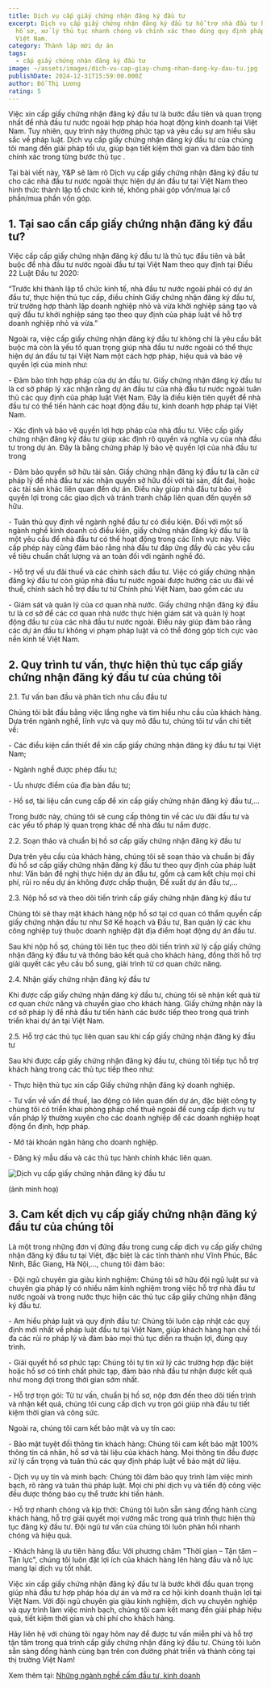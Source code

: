 ```yaml
---
title: Dịch vụ cấp giấy chứng nhận đăng ký đầu tư
excerpt: Dịch vụ cấp giấy chứng nhận đăng ký đầu tư hỗ trợ nhà đầu tư hoàn thiện
  hồ sơ, xử lý thủ tục nhanh chóng và chính xác theo đúng quy định pháp luật
  Việt Nam.
category: Thành lập mới dự án
tags:
  - cấp giấy chứng nhận đăng ký đầu tư
image: ~/assets/images/dich-vu-cap-giay-chung-nhan-dang-ky-dau-tu.jpg
publishDate: 2024-12-31T15:59:00.000Z
author: Đỗ Thị Lương
rating: 5
---
```

Việc xin cấp giấy chứng nhận đăng ký đầu tư là bước đầu tiên và quan trọng nhất để nhà đầu tư nước ngoài hợp pháp hóa hoạt động kinh doanh tại Việt Nam. Tuy nhiên, quy trình này thường phức tạp và yêu cầu sự am hiểu sâu sắc về pháp luật. Dịch vụ cấp giấy chứng nhận đăng ký đầu tư của chúng tôi mang đến giải pháp tối ưu, giúp bạn tiết kiệm thời gian và đảm bảo tính chính xác trong từng bước thủ tục .

Tại bài viết này, Y&P sẽ làm rõ Dịch vụ cấp giấy chứng nhận đăng ký đầu tư cho các nhà đầu tư nước ngoài thực hiện dự án đầu tư tại Việt Nam theo hình thức thành lập tổ chức kinh tế, không phải góp vốn/mua lại cổ phần/mua phần vốn góp.

## 1. Tại sao cần cấp giấy chứng nhận đăng ký đầu tư?

Việc cấp cấp giấy chứng nhận đăng ký đầu tư là thủ tục đầu tiên và bắt buộc để nhà đầu tư nước ngoài đầu tư tại  Việt Nam theo quy định tại Điều 22 Luật Đầu tư 2020:

“Trước khi thành lập tổ chức kinh tế, nhà đầu tư nước ngoài phải có dự án đầu tư, thực hiện thủ tục cấp, điều chỉnh Giấy chứng nhận đăng ký đầu tư, trừ trường hợp thành lập doanh nghiệp nhỏ và vừa khởi nghiệp sáng tạo và quỹ đầu tư khởi nghiệp sáng tạo theo quy định của pháp luật về hỗ trợ doanh nghiệp nhỏ và vừa.”

Ngoài ra, việc cấp giấy chứng nhận đăng ký đầu tư không chỉ là yêu cầu bắt buộc mà còn là yếu tố quan trọng giúp nhà đầu tư nước ngoài có thể thực hiện dự án đầu tư tại Việt Nam một cách hợp pháp, hiệu quả và bảo vệ quyền lợi của mình như:

\-	Đảm bảo tính hợp pháp của dự án đầu tư. Giấy chứng nhận đăng ký đầu tư là cơ sở pháp lý xác nhận rằng dự án đầu tư của nhà đầu tư nước ngoài tuân thủ các quy định của pháp luật Việt Nam. Đây là điều kiện tiên quyết để nhà đầu tư có thể tiến hành các hoạt động đầu tư, kinh doanh hợp pháp tại Việt Nam.

\-	Xác định và bảo vệ quyền lợi hợp pháp của nhà đầu tư. Việc cấp giấy chứng nhận đăng ký đầu tư giúp xác định rõ quyền và nghĩa vụ của nhà đầu tư trong dự án. Đây là bằng chứng pháp lý bảo vệ quyền lợi của nhà đầu tư trong 

\-	Đảm bảo quyền sở hữu tài sản. Giấy chứng nhận đăng ký đầu tư là căn cứ pháp lý để nhà đầu tư xác nhận quyền sở hữu đối với tài sản, đất đai, hoặc các tài sản khác liên quan đến dự án. Điều này giúp nhà đầu tư bảo vệ quyền lợi trong các giao dịch và tránh tranh chấp liên quan đến quyền sở hữu.

\-	Tuân thủ quy định về ngành nghề đầu tư có điều kiện. Đối với một số ngành nghề kinh doanh có điều kiện, giấy chứng nhận đăng ký đầu tư là một yêu cầu để nhà đầu tư có thể hoạt động trong các lĩnh vực này. Việc cấp phép này cũng đảm bảo rằng nhà đầu tư đáp ứng đầy đủ các yêu cầu về tiêu chuẩn chất lượng và an toàn đối với ngành nghề đó.

\-	Hỗ trợ về ưu đãi thuế và các chính sách đầu tư. Việc có giấy chứng nhận đăng ký đầu tư còn giúp nhà đầu tư nước ngoài được hưởng các ưu đãi về thuế, chính sách hỗ trợ đầu tư từ Chính phủ Việt Nam, bao gồm các ưu

\-	Giám sát và quản lý của cơ quan nhà nước. Giấy chứng nhận đăng ký đầu tư là cơ sở để các cơ quan nhà nước thực hiện giám sát và quản lý hoạt động đầu tư của các nhà đầu tư nước ngoài. Điều này giúp đảm bảo rằng các dự án đầu tư không vi phạm pháp luật và có thể đóng góp tích cực vào nền kinh tế Việt Nam.

## 2. Quy trình tư vấn, thực hiện thủ tục cấp giấy chứng nhận đăng ký đầu tư của chúng tôi

2.1. Tư vấn ban đầu và phân tích nhu cầu đầu tư

Chúng tôi bắt đầu bằng việc lắng nghe và tìm hiểu nhu cầu của khách hàng. Dựa trên ngành nghề, lĩnh vực và quy mô đầu tư, chúng tôi tư vấn chi tiết về:

\-	Các điều kiện cần thiết để xin cấp giấy chứng nhận đăng ký đầu tư tại Việt Nam;

\-	Ngành nghề được phép đầu tư;

\-	Ưu nhược điểm của địa bàn đầu tư;

\-	Hồ sơ, tài liệu cần cung cấp để xin cấp giấy chứng nhận đăng ký đầu tư,…

Trong bước này, chúng tôi sẽ cung cấp thông tin về các ưu đãi đầu tư và các yếu tố pháp lý quan trọng khác để nhà đầu tư nắm được.

2.2. Soạn thảo và chuẩn bị hồ sơ cấp giấy chứng nhận đăng ký đầu tư

Dựa trên yêu cầu của khách hàng, chúng tôi sẽ soạn thảo và chuẩn bị đầy đủ hồ sơ cấp giấy chứng nhận đăng ký đầu tư theo quy định của pháp luật như: Văn bản đề nghị thực hiện dự án đầu tư, gồm cả cam kết chịu mọi chi phí, rủi ro nếu dự án không được chấp thuận, Đề xuất dự án đầu tư,…

2.3. Nộp hồ sơ và theo dõi tiến trình cấp giấy chứng nhận đăng ký đầu tư

Chúng tôi sẽ thay mặt khách hàng nộp hồ sơ tại cơ quan có thẩm quyền cấp giấy chứng nhận đầu tư như Sở Kế hoạch và Đầu tư, Ban quản lý các khu công nghiệp tuỳ thuộc doanh nghiệp đặt địa điểm hoạt động dự án đầu tư. 

Sau khi nộp hồ sơ, chúng tôi liên tục theo dõi tiến trình xử lý cấp giấy chứng nhận đăng ký đầu tư và thông báo kết quả cho khách hàng, đồng thời hỗ trợ giải quyết các yêu cầu bổ sung, giải trình từ cơ quan chức năng.

2.4. Nhận giấy chứng nhận đăng ký đầu tư

Khi được cấp giấy chứng nhận đăng ký đầu tư, chúng tôi sẽ nhận kết quả từ cơ quan chức năng và chuyển giao cho khách hàng. Giấy chứng nhận này là cơ sở pháp lý để nhà đầu tư tiến hành các bước tiếp theo trong quá trình triển khai dự án tại Việt Nam.

2.5. Hỗ trợ các thủ tục liên quan sau khi cấp giấy chứng nhận đăng ký đầu tư

Sau khi được cấp giấy chứng nhận đăng ký đầu tư, chúng tôi tiếp tục hỗ trợ khách hàng trong các thủ tục tiếp theo như:

\-	Thực hiện thủ tục xin cấp Giấy chứng nhận đăng ký doanh nghiệp.

\-	Tư vấn về vấn đề thuế, lao động có liên quan đến dự án, đặc biệt công ty chúng tôi có triển khai phòng pháp chế thuê ngoài để cung cấp dịch vụ tư vấn pháp lý thường xuyên cho các doanh nghiệp để các doanh nghiệp hoạt động ổn định, hợp pháp.

\-	Mở tài khoản ngân hàng cho doanh nghiệp.

\-	Đăng ký mẫu dấu và các thủ tục hành chính khác liên quan.

![Dịch vụ cấp giấy chứng nhận đăng ký đầu tư](~/assets/images/dich-vu-cap-giay-chung-nhan-dang-ky-dau-tu..png "Dịch vụ cấp giấy chứng nhận đăng ký đầu tư")

(ảnh minh hoạ)

## 3. Cam kết dịch vụ cấp giấy chứng nhận đăng ký đầu tư của chúng tôi

Là một trong những đơn vị đứng đầu trong cung cấp dịch vụ cấp giấy chứng nhận đăng ký đầu tư tại Việt, đặc biệt là các tỉnh thành như Vĩnh Phúc, Bắc Ninh, Bắc Giang, Hà Nội,…, chung tôi đảm bảo:

\-	Đội ngũ chuyên gia giàu kinh nghiệm: Chúng tôi sở hữu đội ngũ luật sư và chuyên gia pháp lý có nhiều năm kinh nghiệm trong việc hỗ trợ nhà đầu tư nước ngoài và trong nước thực hiện các thủ tục cấp giấy chứng nhận đăng ký đầu tư.

\-	Am hiểu pháp luật và quy định đầu tư: Chúng tôi luôn cập nhật các quy định mới nhất về pháp luật đầu tư tại Việt Nam, giúp khách hàng hạn chế tối đa các rủi ro pháp lý và đảm bảo mọi thủ tục diễn ra thuận lợi, đúng quy trình.

\-	Giải quyết hồ sơ phức tạp: Chúng tôi tự tin xử lý các trường hợp đặc biệt hoặc hồ sơ có tính chất phức tạp, đảm bảo nhà đầu tư nhận được kết quả như mong đợi trong thời gian sớm nhất.

\-	Hỗ trợ trọn gói: Từ tư vấn, chuẩn bị hồ sơ, nộp đơn đến theo dõi tiến trình và nhận kết quả, chúng tôi cung cấp dịch vụ trọn gói giúp nhà đầu tư tiết kiệm thời gian và công sức.

Ngoài ra, chúng tôi cam kết bảo mật và uy tín cao:

\-	Bảo mật tuyệt đối thông tin khách hàng: Chúng tôi cam kết bảo mật 100% thông tin cá nhân, hồ sơ và tài liệu của khách hàng. Mọi thông tin đều được xử lý cẩn trọng và tuân thủ các quy định pháp luật về bảo mật dữ liệu.

\-	Dịch vụ uy tín và minh bạch: Chúng tôi đảm bảo quy trình làm việc minh bạch, rõ ràng và tuân thủ pháp luật. Mọi chi phí dịch vụ và tiến độ công việc đều được thông báo cụ thể trước khi tiến hành.

\-	Hỗ trợ nhanh chóng và kịp thời: Chúng tôi luôn sẵn sàng đồng hành cùng khách hàng, hỗ trợ giải quyết mọi vướng mắc trong quá trình thực hiện thủ tục đăng ký đầu tư. Đội ngũ tư vấn của chúng tôi luôn phản hồi nhanh chóng và hiệu quả.

\-	Khách hàng là ưu tiên hàng đầu: Với phương châm "Thời gian – Tận tâm – Tận lực", chúng tôi luôn đặt lợi ích của khách hàng lên hàng đầu và nỗ lực mang lại dịch vụ tốt nhất.

Việc xin cấp giấy chứng nhận đăng ký đầu tư là bước khởi đầu quan trọng giúp nhà đầu tư hợp pháp hóa dự án và mở ra cơ hội kinh doanh thuận lợi tại Việt Nam. Với đội ngũ chuyên gia giàu kinh nghiệm, dịch vụ chuyên nghiệp và quy trình làm việc minh bạch, chúng tôi cam kết mang đến giải pháp hiệu quả, tiết kiệm thời gian và chi phí cho khách hàng.

Hãy liên hệ với chúng tôi ngay hôm nay để được tư vấn miễn phí và hỗ trợ tận tâm trong quá trình cấp giấy chứng nhận đăng ký đầu tư. Chúng tôi luôn sẵn sàng đồng hành cùng bạn trên con đường phát triển và thành công tại thị trường Việt Nam!

Xem thêm tại: [Những ngành nghề cấm đầu tư, kinh doanh](https://yplawfirm.vn/dau-tu-nuoc-ngoai/nhung-nganh-nghe-cam-dau-tu-kinh-doanh-theo-luat-dau-tu-2020)
